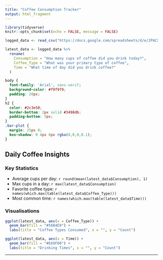 ---
title: "Coffee Consumption Tracker"
output: html_fragment
---

```{r setup, include=FALSE}
library(tidyverse)
knitr::opts_chunk$set(echo = FALSE, message = FALSE)

logged_data <- read_csv("https://docs.google.com/spreadsheets/d/e/2PACX-1vSbCQfDOjq1TezRYxvrjhgh-mHGBxIMu_WtLTYNVniB_hwlBWpztyV_3MIOphitr9WO-WFvcsuH1I9Q/pub?output=csv")

latest_data <- logged_data %>%
  rename(
    Consumption = "How many cups of coffee did you drink today?",
    Coffee_Type = "What was your primary type of coffee",
    Time = "What time of day did you drink coffee?"
  )

```

```{css}
body {
  font-family: 'Arial', sans-serif;
  background-color: #f9f9f9;
  padding: 20px;
}
h2 { 
  color: #2c3e50;
  border-bottom: 2px solid #3498db;
  padding-bottom: 5px;
}
.bar-plot { 
  margin: 25px 0; 
  box-shadow: 0 4px 8px rgba(0,0,0,0.1);
}
```


## Daily Coffee Insights

### Key Statistics
- Average cups per day: `r round(mean(latest_data$Consumption), 1)`  
- Max cups in a day: `r max(latest_data$Consumption)`  
- Favorite coffee type: `r names(which.max(table(latest_data$Coffee_Type)))`  
- Most common time: `r names(which.max(table(latest_data$Time)))`  

### Visualisations
```{r coffee-type-plot, fig.height=5}
ggplot(latest_data, aes(x = Coffee_Type)) +
  geom_bar(fill = "#56B4E9") +
  labs(title = "Coffee Types Consumed", x = "", y = "Count")
```

```{r}
ggplot(latest_data, aes(x = Time)) +
  geom_bar(fill = "#E69F00") +
  labs(title = "Drinking Times", x = "", y = "Count")
```
---
